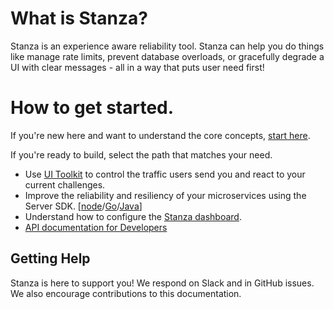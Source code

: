 # What is Stanza? 
Stanza is an experience aware reliability tool. Stanza can help you do things like manage rate limits, prevent database overloads, or gracefully degrade a UI with clear messages - all in a way that puts user need first!

# How to get started.

If you're new here and want to understand the core concepts, [start here](./howItWorks).

If you're ready to build, select the path that matches your need. 
- Use [UI Toolkit](./gettingstarted/uitoolkit/javascript) to control the traffic users send you and react to your current challenges.
- Improve the reliability and resiliency of your microservices using the Server SDK. [[node](./gettingStarted/Microservices/node)/[Go](./gettingStarted/Microservices/go)/[Java](./gettingStarted/Microservices/java)]
- Understand how to configure the [Stanza dashboard](dashboard).
- [API documentation for Developers](https://stanza.stoplight.io/docs/apis/branches/main/291a2cff9d156-stanza-hub-api)


## Getting Help
Stanza is here to support you! We respond on Slack and in GitHub issues. We also encourage contributions to this documentation.
